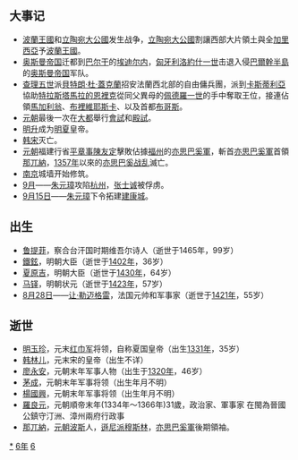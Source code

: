 {{yearTOC|1366|元'''[[至正|至正]]二十六年'''；韓林兒'''[[龍鳳_(韓林兒)|龍鳳]]十二年'''；明玉珍'''[[天統_(明玉珍)|天統]]四年'''；越南'''[[大治_(陳裕宗)|大治]]九年'''；日本南朝'''[[正平_(後村上天皇)|正平]]二十一年'''，北朝'''[[貞治|貞治]]五年'''}}
== 大事记 ==
*[[波蘭王國_(1025年–1385年)|波蘭王國]]和[[立陶宛大公國|立陶宛大公國]]发生战争，[[立陶宛大公國|立陶宛大公國]]割讓西部大片領土與全[[加里西亞|加里西亞]]予[[波蘭王國_(1025年–1385年)|波蘭王國]]。
*[[奥斯曼帝国|奥斯曼帝国]]迁都到[[巴尔干|巴尔干]]的[[埃迪尔内|埃迪尔内]]，[[匈牙利王國_(1301年–1526年)|匈牙利]][[洛約什一世|洛約什一世]]击退入侵[[巴爾幹半島|巴爾幹半島]]的[[奥斯曼帝国|奥斯曼帝国]]军队。
*[[查理五世_(法蘭西)|查理五世]]派[[貝特朗·杜·蓋克蘭|貝特朗·杜·蓋克蘭]]招安法蘭西北部的自由傭兵團，派到[[卡斯蒂利亞王國|卡斯蒂利亞]]協助[[恩裡克二世_(卡斯蒂利亞)|特拉斯塔馬拉的恩裡克]]從同父異母的[[佩德羅一世_(卡斯蒂利亞)|佩德羅一世]]的手中奪取王位，接連佔領[[馬加利翁|馬加利翁]]、[[布裡維耶斯卡|布裡維耶斯卡]]、以及首都[[布哥斯|布哥斯]]。
*[[元朝|元朝]]最後一次在[[大都|大都]]舉行[[會試|會試]]和[[殿試|殿試]]。
*[[明升|明升]]成为[[明夏|明夏]]皇帝。
*[[韩宋|韩宋]]灭亡。
*[[元朝|元朝]]福建行省[[平章事|平章事]][[陳友定|陳友定]]擊敗佔據[[福州|福州]]的[[亦思巴奚軍|亦思巴奚軍]]，斬首[[亦思巴奚軍|亦思巴奚軍]]首領[[那兀納|那兀納]]，[[1357年|1357年]]以來的[[亦思巴奚战乱|亦思巴奚战乱]]滅亡。
*[[南京|南京]]城墙开始修筑。
*[[9月|9月]]——[[朱元璋|朱元璋]]攻陷[[杭州|杭州]]，[[張士誠|张士诚]]被俘虏。
*[[9月15日|9月15日]]——[[朱元璋|朱元璋]]下令拓建[[建康城|建康城]]。

== 出生 ==
*[[鲁提菲|鲁提菲]]，察合台汗国时期维吾尔诗人（逝世于1465年，99岁）
*[[鐵鉉|鐵鉉]]，明朝大臣（逝世于[[1402年|1402年]]，36岁）
*[[夏原吉|夏原吉]]，明朝大臣（逝世于[[1430年|1430年]]，64岁）
*[[马铎|马铎]]，明朝状元（逝世于[[1423年|1423年]]，57岁）
*[[8月28日|8月28日]]——[[让·勒迈格雷|让·勒迈格雷]]，法国元帅和军事家（逝世于[[1421年|1421年]]，55岁）

== 逝世 ==
{{Wikisource year mention}}
*[[明玉珍|明玉珍]]，元末[[紅巾軍|红巾军]]将领，自称夏国皇帝（出生[[1331年|1331年]]，35岁）
*[[韩林儿|韩林儿]]，元末宋的皇帝（出生不详）
*[[廖永安|廖永安]]，元朝末年军事人物（出生于[[1320年|1320年]]，46岁）
*[[茅成|茅成]]，元朝末年军事将领（出生年月不明）
*[[楊國興|楊國興]]，元朝末年军事将领（出生年月不明）
*[[羅良元|羅良元]]，元朝順帝末年(1334年～1366年)31歲，政治家、軍事家 在閩為晉國公鎮守汀洲、漳州兩府行政事
*[[那兀納|那兀納]]，[[元朝|元朝]][[波斯|波斯]]人，[[遜尼派|遜尼派]][[穆斯林|穆斯林]]，[[亦思巴奚軍|亦思巴奚軍]]後期領袖。
[[Category:1366年|*]]
[[Category:1360年代|6年]]
[[Category:14世纪各年|6]]
